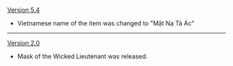 {{Change History/Header}}
[[Version 5.4]]
* Vietnamese name of the item was changed to "Mặt Nạ Tà Ác"
----
[[Version 2.0]]
* Mask of the Wicked Lieutenant was released.